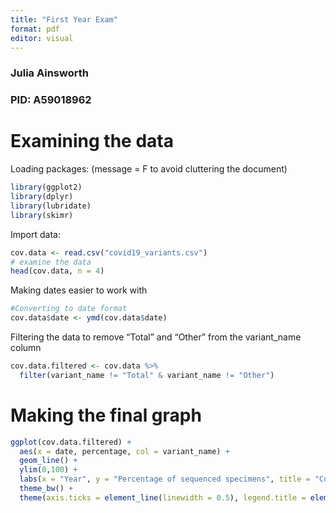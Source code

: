 ```yaml
---
title: "First Year Exam"
format: pdf
editor: visual
---
```


### Julia Ainsworth

### PID: A59018962

# Examining the data

Loading packages: (message = F to avoid cluttering the document)

```r
library(ggplot2)
library(dplyr)
library(lubridate)
library(skimr)
```

Import data:

```r
cov.data <- read.csv("covid19_variants.csv")
# examine the data 
head(cov.data, n = 4)
```

Making dates easier to work with

```r
#Converting to date format
cov.data$date <- ymd(cov.data$date)

```

Filtering the data to remove "Total" and "Other" from the variant_name column

```r
cov.data.filtered <- cov.data %>%
  filter(variant_name != "Total" & variant_name != "Other")

```

# Making the final graph

```r
ggplot(cov.data.filtered) + 
  aes(x = date, percentage, col = variant_name) + 
  geom_line() + 
  ylim(0,100) + 
  labs(x = "Year", y = "Percentage of sequenced specimens", title = "Covid-19 Variants in California", caption = "Data source: <https://cdph.ca.gov/>")   + 
  theme_bw() + 
  theme(axis.ticks = element_line(linewidth = 0.5), legend.title = element_blank(), axis.text.x = element_text(angle = 45, hjust = 1, )) 

```
